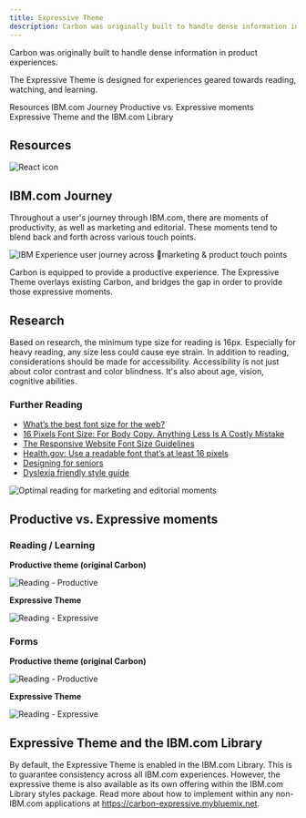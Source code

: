 ```yaml
---
title: Expressive Theme
description: Carbon was originally built to handle dense information in product experiences. The Expressive Theme is designed for experiences geared towards reading, watching, and learning.
---
```


<PageDescription>

Carbon was originally built to handle dense information in product experiences. 

The Expressive Theme is designed for experiences geared towards reading, watching, and learning.

</PageDescription>


<AnchorLinks>

<AnchorLink>Resources</AnchorLink>
<AnchorLink>IBM.com Journey</AnchorLink>
<AnchorLink>Productive vs. Expressive moments</AnchorLink>
<AnchorLink>Expressive Theme and the IBM.com Library</AnchorLink>

</AnchorLinks>

## Resources

<Row className="resource-card-group">
<Column colMd={4} colLg={4} noGutterSm>
    <ResourceCard
      subTitle="Carbon Design System with Expressive"
      aspectRatio="2:1"
      actionIcon="arrowRight"
      href="https://carbon-expressive.mybluemix.net"
      >

![React icon](../../images/icon/react-icon.svg)
 
</ResourceCard>
</Column>
<Column colMd={4} colLg={4} noGutterSm>
    <ResourceCard
      subTitle="Designing: Get Started"
      actionIcon="arrowRight"
      href="/get-started/designing"
    >
    </ResourceCard>
</Column>
</Row>


## IBM.com Journey
Throughout a user's journey through IBM.com, there are moments of productivity, as well as marketing and editorial. 
These moments tend to blend back and forth across various touch points.

![IBM Experience user journey across marketing & product touch points](../../images/guidelines/expressive-theme/journey-system.jpg) 

Carbon is equipped to provide a productive experience. The Expressive Theme overlays existing Carbon, and bridges the
gap in order to provide those expressive moments.

## Research

<Row>
<Column colMd={6} colLg={6}>
Based on research, the minimum type size for reading is 16px. Especially for heavy reading, any size less could cause 
eye strain. In addition to reading, considerations should be made for accessibility. Accessibility is not just about 
color contrast and color blindness. It's also about age, vision, cognitive abilities.

### Further Reading

- [What’s the best font size for the web?](https://www.imarc.com/blog/best-font-size-for-any-device)
- [16 Pixels Font Size: For Body Copy. Anything Less Is A Costly Mistake](https://www.smashingmagazine.com/2011/10/16-pixels-body-copy-anything-less-costly-mistake/)
- [The Responsive Website Font Size Guidelines](https://learnui.design/blog/mobile-desktop-website-font-size-guidelines.html)
- [Health.gov: Use a readable font that’s at least 16 pixels](https://health.gov/healthliteracyonline/display/section-3-3/)
- [Designing for seniors](https://www.fonts.com/content/learning/fyti/situational-typography/designing-for-seniors)
- [Dyslexia friendly style guide](https://www.bdadyslexia.org.uk/advice/employers/creating-a-dyslexia-friendly-workplace/dyslexia-friendly-style-guide)    
     
</Column>
<Column colMd={6} colLg={6}>

![Optimal reading for marketing and editorial moments](../../images/guidelines/expressive-theme/optimal-size.jpg)

</Column>
</Row>

## Productive vs. Expressive moments

### Reading / Learning
<Row>
<Column colMd={6} colLg={6}>

**Productive theme (original Carbon)**

![Reading - Productive](../../images/guidelines/expressive-theme/reading-productive.jpg)

</Column>
<Column colMd={6} colLg={6}>

**Expressive Theme**

![Reading - Expressive](../../images/guidelines/expressive-theme/reading-expressive.jpg)

</Column>
</Row>

### Forms

<Row>
<Column colMd={6} colLg={6}>

**Productive theme (original Carbon)**

![Reading - Productive](../../images/guidelines/expressive-theme/forms-productive.jpg)

</Column>
<Column colMd={6} colLg={6}>

**Expressive Theme**

![Reading - Expressive](../../images/guidelines/expressive-theme/forms-expressive.jpg)

</Column>
</Row>

## Expressive Theme and the IBM.com Library

By default, the Expressive Theme is enabled in the IBM.com Library. This is to guarantee consistency across
all IBM.com experiences. However, the expressive theme is also available as its own offering within the IBM.com Library
styles package. Read more about how to implement within any non-IBM.com applications at 
https://carbon-expressive.mybluemix.net.
